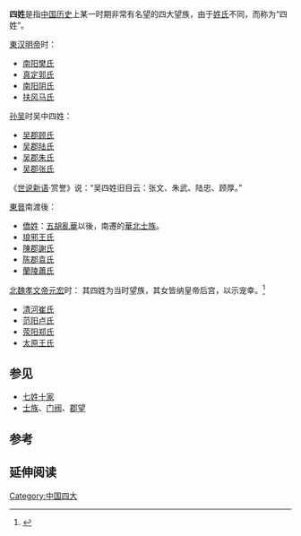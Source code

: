 {{Otheruses|other=姓氏“四”|四姓 (姓氏)}}

'''四姓'''是指[[中国历史|中国历史]]上某一时期非常有名望的四大望族，由于[[姓氏|姓氏]]不同，而称为“四姓”。

[[東汉|東汉]][[汉明帝|明帝]]时：
*[[南阳樊氏|南阳樊氏]]
*[[真定郭氏|真定郭氏]]
*[[南阳阴氏|南阳阴氏]]
*[[扶风马氏|扶风马氏]]

[[孙吴|孙吴]]时吴中四姓：
*[[吴郡顾氏|吴郡顾氏]]
*[[吴郡陆氏|吴郡陆氏]]
*[[吴郡朱氏|吴郡朱氏]]
*[[吴郡张氏|吴郡张氏]]
《[[世说新语|世说新语]]·赏誉》说：“吴四姓旧目云：张文、朱武、陆忠、顾厚。”

[[東晉|東晉]]南渡後：
*[[僑姓|僑姓]]：[[五胡亂華|五胡亂華]]以後，南遷的[[華北|華北]][[士族|士族]]。
*[[琅邪王氏|琅邪王氏]]
*[[陳郡謝氏|陳郡謝氏]]
*[[陈郡袁氏|陈郡袁氏]]
*[[蘭陵蕭氏|蘭陵蕭氏]]

[[北魏|北魏]][[孝文帝|孝文帝]][[元宏|元宏]]时：
其四姓为当时望族，其女皆纳皇帝后宫，以示宠幸。<ref>{{Cite web |url=http://xiangyata.net/data/articles/a01/546.html |title=“四姓”辨疑:北朝门阀体制的确立过程及其历史意义 |access-date=2013-05-05 |archive-url=https://web.archive.org/web/20110524042631/http://xiangyata.net/data/articles/a01/546.html |archive-date=2011-05-24 |dead-url=yes }}</ref>

*[[清河崔氏|清河崔氏]]
*[[范阳卢氏|范阳卢氏]]
*[[荥阳郑氏|荥阳郑氏]]
*[[太原王氏|太原王氏]]

==参见==
*[[七姓十家|七姓十家]]
*[[士族|士族]]、[[门阀|门阀]]、[[郡望|郡望]]

== 参考 ==
{{reflist}}

== 延伸阅读 ==
{{Wikisource further reading}}{{姓氏小作品}}


[[Category:中国四大|Category:中国四大]]